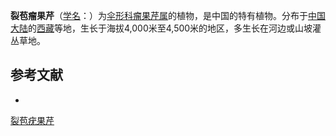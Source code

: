 {{NoteTA|G1=LS}}
{{Speciesbox
| name = 裂苞瘤果芹
| status = 
| status_system = 
| image = 
| genus = Trachydium
| species = involucellatum
| authority = Shan et Pu
}}

'''裂苞瘤果芹'''（[[学名|学名]]：{{lang|la|'''''Trachydium involucellatum'''''}}）为[[伞形科|伞形科]][[瘤果芹属|瘤果芹属]]的植物，是中国的特有植物。分布于[[中国大陆|中国大陆]]的[[西藏|西藏]]等地，生长于海拔4,000米至4,500米的地区，多生长在河边或山坡灌丛草地。

== 参考文献 ==
<div class="references-small">
* {{FRPS|裂苞瘤果芹}}
</div>
{{Taxonbar|from=Q15232609}}

[[Category:瘤果芹属|裂苞疣果芹]]


{{Apiales-stub}}